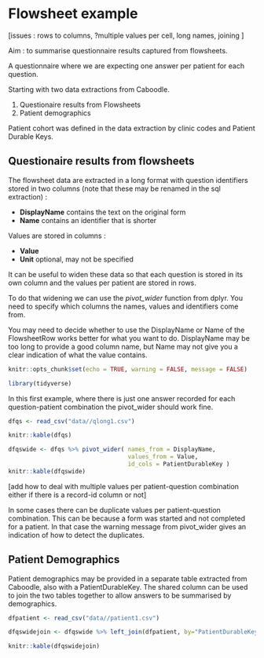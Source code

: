 # Flowsheet example

[issues : rows to columns, ?multiple values per cell, long names, joining ]

Aim : to summarise questionnaire results captured from flowsheets.

A questionnaire where we are expecting one answer per patient for each question.

Starting with two data extractions from Caboodle.

1. Questionaire results from Flowsheets
2. Patient demographics

Patient cohort was defined in the data extraction by clinic codes and Patient Durable Keys.

## Questionaire results from flowsheets

The flowsheet data are extracted in a long format with question identifiers stored in two columns (note that these may be renamed in the sql extraction) :

* **DisplayName** contains the text on the original form    
* **Name** contains an identifier that is shorter    

Values are stored in columns :

* **Value**
* **Unit** optional, may not be specified

It can be useful to widen these data so that each question is stored in its own column and the values per patient are stored in rows.

To do that widening we can use the *pivot_wider* function from dplyr. You need to specify which columns the names, values and identifiers come from.    

You may need to decide whether to use the DisplayName or Name of the FlowsheetRow works better for what you want to do. DisplayName may be too long to provide a good column name, but Name may not give you a clear indication of what the value contains. 

```r
knitr::opts_chunk$set(echo = TRUE, warning = FALSE, message = FALSE)

```

```r
library(tidyverse)
```

In this first example, where there is just one answer recorded for each question-patient combination the pivot_wider should work fine.

```r

dfqs <- read_csv("data//qlong1.csv")

knitr::kable(dfqs)

```

```r
dfqswide <- dfqs %>% pivot_wider( names_from = DisplayName, 
                                  values_from = Value, 
                                  id_cols = PatientDurableKey )
knitr::kable(dfqswide)

```

[add how to deal with multiple values per patient-question combination either if there is a record-id column or not]

In some cases there can be duplicate values per patient-question combination. This can be because a form was started and not completed for a patient. In that case the warning message from pivot_wider gives an indication of how to detect the duplicates.



## Patient Demographics

Patient demographics may be provided in a separate table extracted from Caboodle, also with a PatientDurableKey. The shared column can be used to join the two tables together to allow answers to be summarised by demographics.


```r

dfpatient <- read_csv("data//patient1.csv")

dfqswidejoin <- dfqswide %>% left_join(dfpatient, by="PatientDurableKey")

knitr::kable(dfqswidejoin)

```

